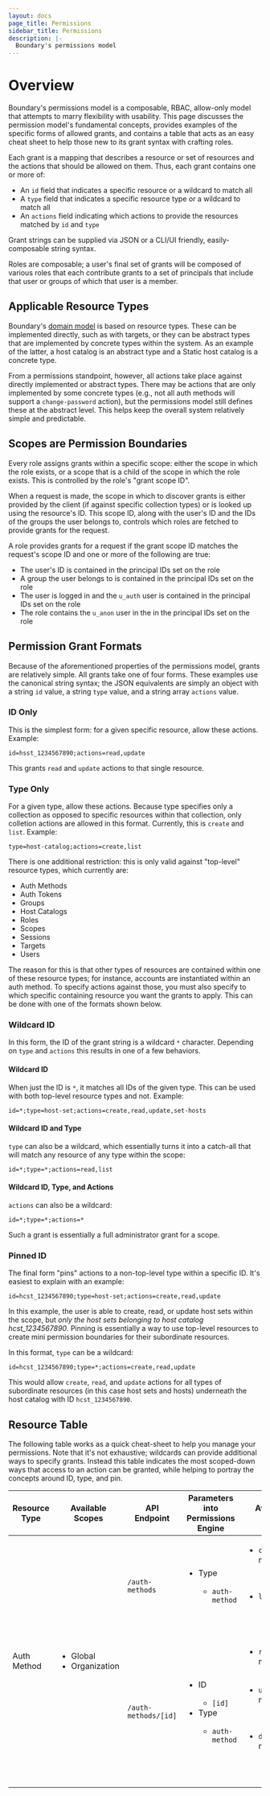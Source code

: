 ```yaml
---
layout: docs
page_title: Permissions
sidebar_title: Permissions
description: |-
  Boundary's permissions model
---
```


# Overview

Boundary's permissions model is a composable, RBAC, allow-only model that
attempts to marry flexibility with usability. This page discusses the permission
model's fundamental concepts, provides examples of the specific forms of allowed
grants, and contains a table that acts as an easy cheat sheet to help those new
to its grant syntax with crafting roles.

Each grant is a mapping that describes a resource or set of resources and the actions that should be allowed on them. Thus, each grant contains one or more of:

* An `id` field that indicates a specific resource or a wildcard to match all
* A `type` field that indicates a specific resource type or a wildcard to match all
* An `actions` field indicating which actions to provide the resources matched by `id` and `type`

Grant strings can be supplied via JSON or a CLI/UI friendly, easily-composable string syntax.

Roles are composable; a user's final set of grants will be composed of various
roles that each contribute grants to a set of principals that include that user
or groups of which that user is a member.

## Applicable Resource Types

Boundary's [domain model](/docs/concepts/domain-model) is based on resource
types. These can be implemented directly, such as with targets, or they can be
abstract types that are implemented by concrete types within the system. As an
example of the latter, a host catalog is an abstract type and a Static host
catalog is a concrete type.

From a permissions standpoint, however, all actions take place against directly
implemented or abstract types. There may be actions that are only implemented by
some concrete types (e.g., not all auth methods will support a `change-password`
action), but the permissions model still defines these at the abstract level.
This helps keep the overall system relatively simple and predictable.

## Scopes are Permission Boundaries

Every role assigns grants within a specific scope: either the scope in which the
role exists, or a scope that is a child of the scope in which the role exists.
This is controlled by the role's "grant scope ID".

When a request is made, the scope in which to discover grants is either provided
by the client (if against specific collection types) or is looked up using the
resource's ID. This scope ID, along with the user's ID and the IDs of the groups
the user belongs to, controls which roles are fetched to provide grants for the
request.

A role provides grants for a request if the grant scope ID matches the request's
scope ID and one or more of the following are true:

* The user's ID is contained in the principal IDs set on the role
* A group the user belongs to is contained in the principal IDs set on the role
* The user is logged in and the `u_auth` user is contained in the principal IDs set on the role
* The role contains the `u_anon` user in the in the principal IDs set on the role

## Permission Grant Formats

Because of the aforementioned properties of the permissions model, grants are
relatively simple. All grants take one of four forms. These examples use the
canonical string syntax; the JSON equivalents are simply an object with a string
`id` value, a string `type` value, and a string array `actions` value.

### ID Only

This is the simplest form: for a given specific resource, allow these actions.
Example:

`id=hsst_1234567890;actions=read,update`

This grants `read` and `update` actions to that single resource.

### Type Only

For a given type, allow these actions. Because type specifies only a collection
as opposed to specific resources within that collection, only colletion actions
are allowed in this format. Currently, this is `create` and `list`. Example:

`type=host-catalog;actions=create,list`

There is one additional restriction: this is only valid against "top-level"
resource types, which currently are:

* Auth Methods
* Auth Tokens
* Groups
* Host Catalogs
* Roles
* Scopes
* Sessions
* Targets
* Users

The reason for this is that other types of resources are contained within one of
these resource types; for instance, accounts are instantiated within an auth
method. To specify actions against those, you must also specify to which
specific containing resource you want the grants to apply. This can be done with
one of the formats shown below.

### Wildcard ID

In this form, the ID of the grant string is a wildcard `*` character. Depending on `type` and `actions` this results in one of a few behaviors.

#### Wildcard ID

When just the ID is `*`, it matches all IDs of the given type. This can be used
with both top-level resource types and not. Example:

`id=*;type=host-set;actions=create,read,update,set-hosts`

#### Wildcard ID and Type

`type` can also be a wildcard, which essentially turns it into a catch-all that
will match any resource of any type within the scope:

`id=*;type=*;actions=read,list`

#### Wildcard ID, Type, and Actions

`actions` can also be a wildcard:

`id=*;type=*;actions=*`

Such a grant is essentially a full administrator grant for a scope.

### Pinned ID

The final form "pins" actions to a non-top-level type within a specific ID. It's
easiest to explain with an example:

`id=hcst_1234567890;type=host-set;actions=create,read,update`

In this example, the user is able to create, read, or update host sets within
the scope, but *only the host sets belonging to host catalog hcst_1234567890*.
Pinning is essentially a way to use top-level resources to create mini
permission boundaries for their subordinate resources.

In this format, `type` can be a wildcard:

`id=hcst_1234567890;type=*;actions=create,read,update`

This would allow `create`, `read`, and `update` actions for all types of
subordinate resources (in this case host sets and hosts) underneath the host
catalog with ID `hcst_1234567890`.

## Resource Table

The following table works as a quick cheat-sheet to help you manage your
permissions. Note that it's not exhaustive; wildcards can provide additional
ways to specify grants. Instead this table indicates the most scoped-down ways
that access to an action can be granted, while helping to portray the concepts
around ID, type, and pin.

<table>
<thead>
  <tr>
    <th>Resource Type</th>
    <th>Available Scopes</th>
    <th>API Endpoint</th>
    <th>Parameters into Permissions Engine</th>
    <th>Available Actions/Grant Examples</th>
  </tr>
</thead>
<tbody>
  <tr>
    <td rowspan="2">Auth Method</td>
    <td rowspan="2">
      <ul>
        <li>Global</li>
        <li>Organization</li>
      </ul>
    </td>
    <td><code>/auth-methods</code></td>
    <td>
      <ul>
        <li>Type</li>
          <ul>
            <li><code>auth-method</code></li>
          </ul>
      </ul>
    </td>
    <td>
      <ul>
        <li><code>create</code>: Create an auth method</li>
          <ul>
            <li><code>type=auth-method;actions=create</code></li>
          </ul>
          <li><code>list</code>: List auth methods</li>
          <ul>
            <li><code>type=auth-method;actions=list</code></li>
          </ul>
      </ul>
    </td>
  </tr>
  <tr>
    <td><code>/auth-methods/[id]</code></td>
     <td>
      <ul>
        <li>ID</li>
          <ul>
            <li><code>[id]</code></li>
          </ul>
        <li>Type</li>
          <ul>
            <li><code>auth-method</code></li>
          </ul>
      </ul>
    </td>
    <td>
      <ul>
        <li><code>read</code>: Read an auth method's configuration</li>
          <ul>
            <li><code>id=[id];actions=read</code></li>
          </ul>
          <li><code>update</code>: Update an auth method's configuration</li>
          <ul>
            <li><code>id=[id];actions=update</code></li>
          </ul>
          <li><code>delete</code>: Delete an auth method</li>
          <ul>
            <li><code>id=[id];actions=delete</code></li>
          </ul>
      </ul>
    </td>
  </tr>
</tbody>
</table>